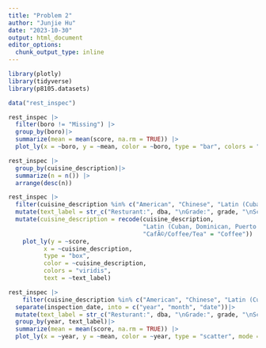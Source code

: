 ```yaml
---
title: "Problem 2"
author: "Junjie Hu"
date: "2023-10-30"
output: html_document
editor_options: 
  chunk_output_type: inline
---
```


```r
library(plotly)
library(tidyverse)
library(p8105.datasets)

data("rest_inspec")

```

```r
rest_inspec |> 
  filter(boro != "Missing") |>
  group_by(boro)|>
  summarize(mean = mean(score, na.rm = TRUE)) |>
  plot_ly(x = ~boro, y = ~mean, color = ~boro, type = "bar", colors = "viridis")
```

```r
rest_inspec |>
  group_by(cuisine_description)|>
  summarize(n = n()) |>
  arrange(desc(n))
```


```r
rest_inspec |>
  filter(cuisine_description %in% c("American", "Chinese", "Latin (Cuban, Dominican, Puerto Rican, South & Central American)", "Pizza", "Italian", "CafÃ©/Coffee/Tea", "Mexican", "Japanese")) |>
  mutate(text_label = str_c("Resturant:", dba, "\nGrade:", grade, "\nScore", score))|>
  mutate(cuisine_description = recode(cuisine_description, 
                                      "Latin (Cuban, Dominican, Puerto Rican, South & Central American)" = "Latin", 
                                      "CafÃ©/Coffee/Tea" = "Coffee")) |>
    plot_ly(y = ~score, 
          x = ~cuisine_description, 
          type = "box", 
          color = ~cuisine_description,
          colors = "viridis",
          text = ~text_label)
```

```r
rest_inspec |> 
    filter(cuisine_description %in% c("American", "Chinese", "Latin (Cuban, Dominican, Puerto Rican, South & Central American)", "Pizza", "Italian", "CafÃ©/Coffee/Tea", "Mexican", "Japanese")) |>
  separate(inspection_date, into = c("year", "month", "date"))|>
  mutate(text_label = str_c("Resturant:", dba, "\nGrade:", grade, "\nScore", score))|>
  group_by(year, text_label)|>
  summarize(mean = mean(score, na.rm = TRUE)) |>
  plot_ly(x = ~year, y = ~mean, color = ~year, type = "scatter", mode = "markers", text = ~text_label, alpha = 0.5)
```
